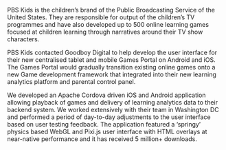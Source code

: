 
PBS Kids is the children’s brand of the Public Broadcasting Service of the United States. They are responsible for output of the children’s TV programmes and have also developed up to 500 online learning games focused at children learning through narratives around their TV show characters.

PBS Kids contacted Goodboy Digital to help develop the user interface for their new centralised tablet and mobile Games Portal on Android and iOS. The Games Portal would gradually transition existing online games onto a new Game development framework that integrated into their new learning analytics platform and parental control panel.

We developed an Apache Cordova driven iOS and Android application allowing playback of games and delivery of learning analytics data to their backend system. We worked extensively with their team in Washington DC and performed a period of day-to-day adjustments to the user interface based on user testing feedback. The application featured a ‘springy’ physics based WebGL and Pixi.js user interface with HTML overlays at near-native performance and it has received 5 million+ downloads.
